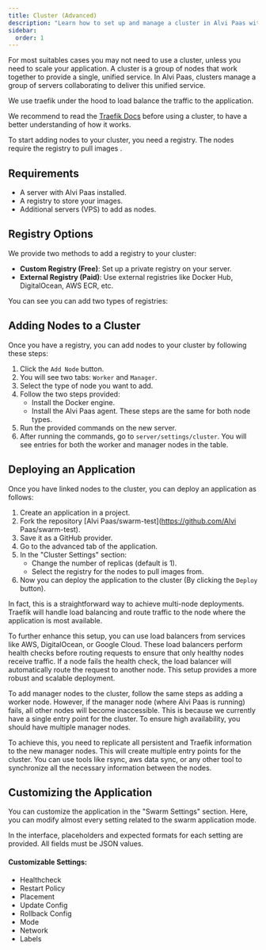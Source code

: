 ```yaml
---
title: Cluster (Advanced)
description: "Learn how to set up and manage a cluster in Alvi Paas with docker swarm."
sidebar:
  order: 1
---
```


For most suitables cases you may not need to use a cluster, unless you need to scale your application.
A cluster is a group of nodes that work together to provide a single, unified service. In Alvi Paas, clusters manage a group of servers collaborating to deliver this unified service.

We use traefik under the hood to load balance the traffic to the application.

We recommend to read the [Traefik Docs](https://doc.traefik.io/traefik/routing/providers/swarm/) before using a cluster, to have a better understanding of how it works.

To start adding nodes to your cluster, you need a registry. The nodes require the registry to pull images .

## Requirements

- A server with Alvi Paas installed.
- A registry to store your images.
- Additional servers (VPS) to add as nodes.

## Registry Options

We provide two methods to add a registry to your cluster:

- **Custom Registry (Free)**: Set up a private registry on your server.
- **External Registry (Paid)**: Use external registries like Docker Hub, DigitalOcean, AWS ECR, etc.

You can see you can add two types of registries:

## Adding Nodes to a Cluster

Once you have a registry, you can add nodes to your cluster by following these steps:

1. Click the `Add Node` button.
2. You will see two tabs: `Worker` and `Manager`.
3. Select the type of node you want to add.
4. Follow the two steps provided:
   - Install the Docker engine.
   - Install the Alvi Paas agent. These steps are the same for both node types.
5. Run the provided commands on the new server.
6. After running the commands, go to `server/settings/cluster`. You will see entries for both the worker and manager nodes in the table.

<ImageZoom
  src="cluster/nodes.png"
  width={800}
  height={630}
  alt="home og image"
  className="rounded-lg"
/>
<ImageZoom
  src="cluster/cluster.png"
  width={800}
  height={630}
  alt="home og image"
  className="rounded-lg"
/>
<ImageZoom
  src="cluster/application.png"
  width={800}
  height={630}
  alt="home og image"
  className="rounded-lg"
/>

## Deploying an Application

Once you have linked nodes to the cluster, you can deploy an application as follows:

1. Create an application in a project.
2. Fork the repository [Alvi Paas/swarm-test](https://github.com/Alvi Paas/swarm-test).
3. Save it as a GitHub provider.
4. Go to the advanced tab of the application.
5. In the "Cluster Settings" section:
   - Change the number of replicas (default is 1).
   - Select the registry for the nodes to pull images from.
6. Now you can deploy the application to the cluster (By clicking the `Deploy` button).

In fact, this is a straightforward way to achieve multi-node deployments. Traefik will handle load balancing and route traffic to the node where the application is most available.

To further enhance this setup, you can use load balancers from services like AWS, DigitalOcean, or Google Cloud. These load balancers perform health checks before routing requests to ensure that only healthy nodes receive traffic. If a node fails the health check, the load balancer will automatically route the request to another node. This setup provides a more robust and scalable deployment.

To add manager nodes to the cluster, follow the same steps as adding a worker node. However, if the manager node (where Alvi Paas is running) fails, all other nodes will become inaccessible. This is because we currently have a single entry point for the cluster. To ensure high availability, you should have multiple manager nodes.

To achieve this, you need to replicate all persistent and Traefik information to the new manager nodes. This will create multiple entry points for the cluster. You can use tools like rsync, aws data sync, or any other tool to synchronize all the necessary information between the nodes.

## Customizing the Application

You can customize the application in the "Swarm Settings" section. Here, you can modify almost every setting related to the swarm application mode.

In the interface, placeholders and expected formats for each setting are provided. All fields must be JSON values.

#### Customizable Settings:

- Healthcheck
- Restart Policy
- Placement
- Update Config
- Rollback Config
- Mode
- Network
- Labels

<ImageZoom
  src="cluster/swarm-settings.png"
  width={800}
  height={630}
  alt="home og image"
  className="rounded-lg"
/>
